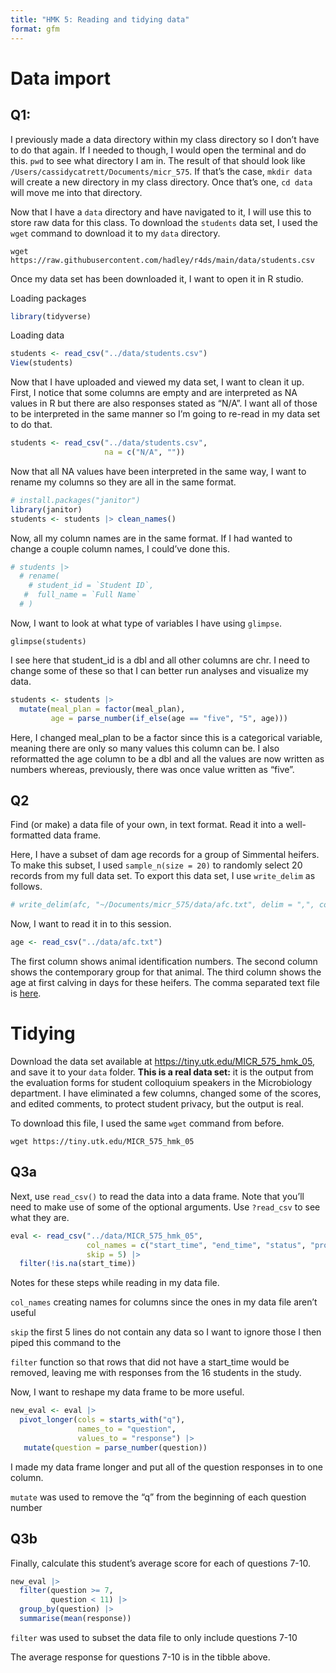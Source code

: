 ```yaml
---
title: "HMK 5: Reading and tidying data"
format: gfm
---
```



# Data import

## Q1:

I previously made a data directory within my class directory so I don't have to do that again. If I needed to though, I would open the terminal and do this. `pwd` to see what directory I am in. The result of that should look like `/Users/cassidycatrett/Documents/micr_575`. If that's the case, `mkdir data` will create a new directory in my class directory. Once that's one, `cd data` will move me into that directory.

Now that I have a `data` directory and have navigated to it, I will use this to store raw data for this class. To download the `students` data set, I used the `wget` command to download it to my `data` directory.

`wget https://raw.githubusercontent.com/hadley/r4ds/main/data/students.csv`

Once my data set has been downloaded it, I want to open it in R studio.

Loading packages

```r
library(tidyverse)
```

Loading data

```r
students <- read_csv("../data/students.csv")
View(students)
```

Now that I have uploaded and viewed my data set, I want to clean it up. First, I notice that some columns are empty and are interpreted as NA values in R but there are also responses stated as "N/A". I want all of those to be interpreted in the same manner so I'm going to re-read in my data set to do that.

```r
students <- read_csv("../data/students.csv", 
                     na = c("N/A", ""))
```

Now that all NA values have been interpreted in the same way, I want to rename my columns so they are all in the same format.

```r
# install.packages("janitor")
library(janitor)
students <- students |> clean_names()
```

Now, all my column names are in the same format. If I had wanted to change a couple column names, I could've done this.

```r
# students |> 
  # rename(
    # student_id = `Student ID`,
   #  full_name = `Full Name`
  # )
```

Now, I want to look at what type of variables I have using `glimpse`.

`glimpse(students)`

I see here that student_id is a dbl and all other columns are chr. I need to change some of these so that I can better run analyses and visualize my data.

```r
students <- students |> 
  mutate(meal_plan = factor(meal_plan), 
         age = parse_number(if_else(age == "five", "5", age)))
```

Here, I changed meal_plan to be a factor since this is a categorical variable, meaning there are only so many values this column can be. I also reformatted the age column to be a dbl and all the values are now written as numbers whereas, previously, there was once value written as "five".

## Q2

Find (or make) a data file of your own, in text format. Read it into a well-formatted data frame.

Here, I have a subset of dam age records for a group of Simmental heifers. To make this subset, I used `sample_n(size = 20)` to randomly select 20 records from my full data set. To export this data set, I use `write_delim` as follows.

```r
# write_delim(afc, "~/Documents/micr_575/data/afc.txt", delim = ",", col_names = TRUE)
```

Now, I want to read it in to this session.

```r
age <- read_csv("../data/afc.txt")
```

The first column shows animal identification numbers. The second column shows the contemporary group for that animal. The third column shows the age at first calving in days for these heifers. The comma separated text file is [here](https://github.com/cassidycatrett/micr_575/blob/main/data/afc.txt).

# Tidying

Download the data set available at <https://tiny.utk.edu/MICR_575_hmk_05>, and save it to your `data` folder. **This is a real data set:** it is the output from the evaluation forms for student colloquium speakers in the Microbiology department. I have eliminated a few columns, changed some of the scores, and edited comments, to protect student privacy, but the output is real.

To download this file, I used the same `wget` command from before.

`wget https://tiny.utk.edu/MICR_575_hmk_05`

## Q3a

Next, use `read_csv()` to read the data into a data frame. Note that you'll need to make use of some of the optional arguments. Use `?read_csv` to see what they are.

```r
eval <- read_csv("../data/MICR_575_hmk_05",
                 col_names = c("start_time", "end_time", "status", "progress", "duration", "finished", "recorded_date", "response_id", "last_name", "first_name", "email", "external_reference", "latitude", "longitude", "distribution_channel", "language", "q4", "q5", "q6", "q7", "q8", "q9", "q10", "q11", "comments"),
                 skip = 5) |> 
  filter(!is.na(start_time))
```

Notes for these steps while reading in my data file.

`col_names` creating names for columns since the ones in my data file aren't useful

`skip` the first 5 lines do not contain any data so I want to ignore those I then piped this command to the

`filter` function so that rows that did not have a start_time would be removed, leaving me with responses from the 16 students in the study.

Now, I want to reshape my data frame to be more useful.

```r
new_eval <- eval |> 
  pivot_longer(cols = starts_with("q"), 
               names_to = "question", 
               values_to = "response") |> 
   mutate(question = parse_number(question))
```

I made my data frame longer and put all of the question responses in to one column.

`mutate` was used to remove the "q" from the beginning of each question number

## Q3b

Finally, calculate this student's average score for each of questions 7-10.

```r
new_eval |> 
  filter(question >= 7, 
         question < 11) |>
  group_by(question) |> 
  summarise(mean(response))
```

`filter` was used to subset the data file to only include questions 7-10

The average response for questions 7-10 is in the tibble above.
